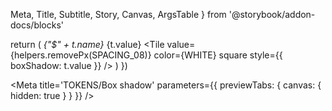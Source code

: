   Meta,
  Title,
  Subtitle,
  Story,
  Canvas,
  ArgsTable 
} from '@storybook/addon-docs/blocks'

  return (
    <tr key={i}>
      <td><Var>{"$" + t.name}</Var></td>
      <td>{t.value}</td>
      <td><Tile value={helpers.removePx(SPACING_08)} color={WHITE} square style={{ boxShadow: t.value }} /></td>
    </tr>
  )
})

<Meta title='TOKENS/Box shadow' parameters={{ previewTabs: { canvas: { hidden: true } } }} />

<Title />

<Subtitle>Tokens subtitle</Subtitle>

<table className="table">
  <thead className="thead-dark">
    <tr>
        <th>Token</th>
        <th>px</th>
        <th>Example</th>
    </tr>
  </thead>
  <tbody>{tokensBoxShadow}</tbody>
</table>

